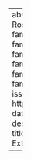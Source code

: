 ---
abstract: ''
author:
- name:
    family: Rosenfelder
    given: Ingrid
- name:
    family: Fruehwald
    given: Josef
- name:
    family: Evanini
    given: Keelan
- name:
    family: Seyfarth
    given: Scott
- name:
    family: Gorman
    given: Kyle
- name:
    family: Prichard
    given: Hilary
- name:
    family: Yuan
    given: Jiahong
citation:
  issued: '2015'
  type: software
  url: http://dx.doi.org/10.5281/zenodo.9846
date: '2015'
date-format: YYYY
description: c1.2.2
params:
  notes: ''
title: FAVE (Forced Alignment and Vowel Extraction) 1.2.2

---